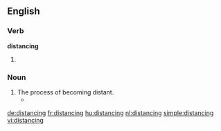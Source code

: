 ==English==

===Verb===
'''distancing'''

# {{present participle of|distance}}

===Noun===
{{en-noun}}

# The process of becoming distant.
#* {{quote-news|year=2008|date=April 13|author=Dave Itzkoff|title=Bob Dylan Finally Gets His Pulitzer. His What?|work=New York Times|url=http://www.nytimes.com/2008/04/13/weekinreview/13Itzkoff.html
|passage=If you were apprehensive, you were in the good company of Dylan aficionados still grappling with the trickster mystique of the 66-year-old singer-songwriter who see the Pulitzer as another chapter in his complicated history with the establishment, an ongoing dance of '''distancings''' and détentes. }}

[[de:distancing]]
[[fr:distancing]]
[[hu:distancing]]
[[nl:distancing]]
[[simple:distancing]]
[[vi:distancing]]